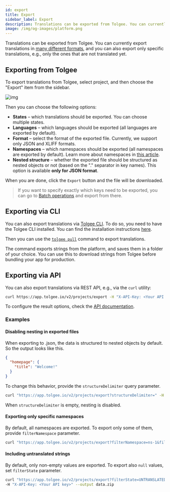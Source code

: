 ```yaml
---
id: export
title: Export
sidebar_label: Export
description: Translations can be exported from Tolgee. You can currently export translations in two formats (JSON and XLIFF)
image: /img/og-images/platform.png
---
```



Translations can be exported from Tolgee. You can currently export translations in [many different formats](/platform/supported_formats), and you can also export only specific translations, e.g., only the ones that are not translated yet.

## Exporting from Tolgee

To export translations from Tolgee, select project, and then choose the "Export" item from the sidebar.

![img](/img/docs/platform/project_menu_export.webp)

Then you can choose the following options:

- **States** – which translations should be exported. You can choose multiple states.
- **Languages** – which languages should be exported (all languages are exported by default).
- **Format** – select the format of the exported file. Currently, we support only JSON and XLIFF formats.
- **Namespaces** – which namespaces should be exported (all namespaces are exported by default). Learn more about namespaces in [this article](/platform/translation_keys/namespaces).
- **Nested structure** – whether the exported file should be structured as nested objects or not (based on the "." separator in key names). This option is available **only for JSON format**.

When you are done, click the `Export` button and the file will be downloaded.

<ScreenshotWrapper src="/img/docs/platform/export.webp" alt="Export options" />

> If you want to specify exactly which keys need to be exported, you can go to [Batch operations](../translation_keys/batch_operations.mdx) and export from there.

## Exporting via CLI

You can also export translations via [Tolgee CLI](/tolgee-cli). To do so, you need to have the Tolgee CLI installed. You can find the installation instructions [here](/tolgee-cli/installation).

Then you can use the [`tolgee pull`](/tolgee-cli/push-pull-strings#pulling-strings) command to export translations.

The command exports strings from the platform, and saves them in a folder of your choice. You can use this to download strings from Tolgee before bundling your app for production.

## Exporting via API

You can also export translations via REST API, e.g., via the `curl` utility:

```bash
curl https://app.tolgee.io/v2/projects/export -H "X-API-Key: <Your API key>" --output data.zip
```

To configure the result options, check the [API documentation](/api/export-data).

### Examples

#### Disabling nesting in exported files

When exporting to .json, the data is structured to nested objects by default. So the output looks like this.

```json
{
  "homepage": {
    "title": "Welcome!"
  }
}
```

To change this behavior, provide the `structureDelimiter` query parameter.

```bash
curl "https://app.tolgee.io/v2/projects/export?structureDelimiter=" -H "X-API-Key: <Your API key>" --output data.zip
```

When `structureDelimiter` is empty, nesting is disabled.

#### Exporting only specific namespaces

By default, all namespaces are exported. To export only some of them, provide `filterNamespace` parameter.

```bash
curl "https://app.tolgee.io/v2/projects/export?filterNamespace=ns-1&filterNamespace=ns-2" -H "X-API-Key: <Your API key>" --output data.zip
```

#### Including untranslated strings

By default, only non-empty values are exported. To export also `null` values, set `filterState` parameter.

```bash
curl "https://app.tolgee.io/v2/projects/export?filterState=UNTRANSLATED&filterState=TRANSLATED&filterState=REVIEWED" \
-H "X-API-Key: <Your API key>" --output data.zip
```
